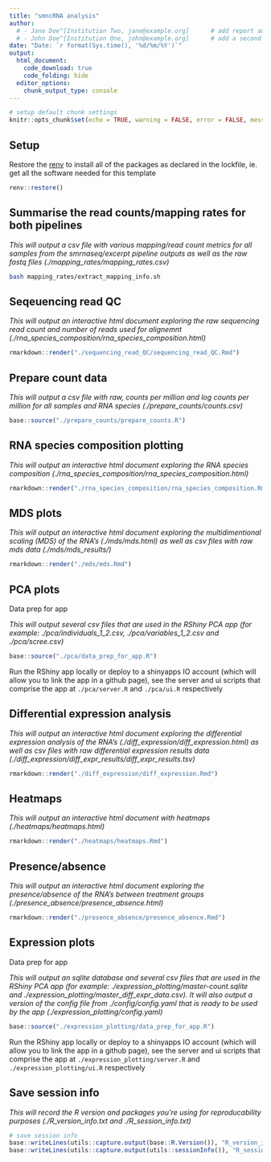```yaml
---
title: "smncRNA analysis"
author:
  # - Jane Doe^[Institution Two, jane@example.org]      # add report authors (uncomment if using)
  # - John Doe^[Institution One, john@example.org]      # add a second report author (uncomment if using)
date: "Date: `r format(Sys.time(), '%d/%m/%Y')`"
output:
  html_document:
    code_download: true
    code_folding: hide
  editor_options: 
    chunk_output_type: console
---
```


```r
# setup default chunk settings
knitr::opts_chunk$set(echo = TRUE, warning = FALSE, error = FALSE, message = FALSE, fig.align = "center")
```

## Setup

Restore the [renv](https://rstudio.github.io/renv/) to install all of the packages as declared in the lockfile, ie. get all the software needed for this template

```r
renv::restore()
```

## Summarise the read counts/mapping rates for both pipelines

*This will output a csv file with various mapping/read count metrics for all samples from the smrnaseq/excerpt pipeline outputs as well as the raw fastq files (./mapping_rates/mapping_rates.csv)*

```bash
bash mapping_rates/extract_mapping_info.sh
```

## Seqeuencing read QC

*This will output an interactive html document exploring the raw sequencing read count and number of reads used for alignemnt (./rna_species_composition/rna_species_composition.html)*

```r
rmarkdown::render("./sequencing_read_QC/sequencing_read_QC.Rmd")
```

## Prepare count data

*This will output a csv file with raw, counts per million and log counts per million for all samples and RNA species (./prepare_counts/counts.csv)*

```r
base::source("./prepare_counts/prepare_counts.R")
```

## RNA species composition plotting

*This will output an interactive html document exploring the RNA species composition (./rna_species_composition/rna_species_composition.html)*

```r
rmarkdown::render("./rna_species_composition/rna_species_composition.Rmd")
```

## MDS plots

*This will output an interactive html document exploring the multidimentional scaling (MDS) of the RNA's (./mds/mds.html) as well as csv files with raw mds data (./mds/mds_results/)*

```r
rmarkdown::render("./mds/mds.Rmd")
```

## PCA plots

Data prep for app

*This will output several csv files that are used in the RShiny PCA app (for example: ./pca/individuals_1_2.csv, ./pca/variables_1_2.csv and ./pca/scree.csv)*

```r
base::source("./pca/data_prep_for_app.R")
```

Run the RShiny app locally or deploy to a shinyapps IO account (which will allow you to link the app in a github page), see the server and ui scripts that comprise the app at `./pca/server.R` and `./pca/ui.R` respectively

## Differential expression analysis

*This will output an interactive html document exploring the differential expression analysis of the RNA's (./diff_expression/diff_expression.html) as well as csv files with raw differential expression results data (./diff_expression/diff_expr_results/diff_expr_results.tsv)*

```r
rmarkdown::render("./diff_expression/diff_expression.Rmd")
```

## Heatmaps

*This will output an interactive html document with heatmaps (./heatmaps/heatmaps.html)*

```r
rmarkdown::render("./heatmaps/heatmaps.Rmd")
```

## Presence/absence

*This will output an interactive html document exploring the presence/absence of the RNA's between treatment groups (./presence_absence/presence_absence.html)*

```r
rmarkdown::render("./presence_absence/presence_absence.Rmd")
```

## Expression plots

Data prep for app

*This will output an sqlite database and several csv files that are used in the RShiny PCA app (for example: ./expression_plotting/master-count.sqlite and ./expression_plotting/master_diff_expr_data.csv). It will also output a version of the config file from ./config/config.yaml that is ready to be used by the app (./expression_plotting/config.yaml)*

```r
base::source("./expression_plotting/data_prep_for_app.R")
```

Run the RShiny app locally or deploy to a shinyapps IO account (which will allow you to link the app in a github page), see the server and ui scripts that comprise the app at `./expression_plotting/server.R` and `./expression_plotting/ui.R` respectively

## Save session info

*This will record the R version and packages you're using for reproducability purposes (./R_version_info.txt and ./R_session_info.txt)*

```r
# save session info
base::writeLines(utils::capture.output(base::R.Version()), "R_version_info.txt")
base::writeLines(utils::capture.output(utils::sessionInfo()), "R_session_info.txt")
```

